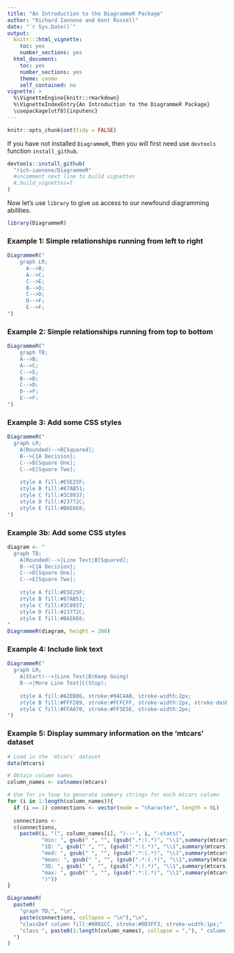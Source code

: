 ```yaml
---
title: "An Introduction to the DiagrammeR Package"
author: "Richard Iannone and Kent Russell"
date: "`r Sys.Date()`"
output:
  knitr:::html_vignette:
    toc: yes
    number_sections: yes
  html_document:
    toc: yes
    number_sections: yes
    theme: cosmo
    self_contained: no
vignette: >
  %\VignetteEngine{knitr::rmarkdown}
  %\VignetteIndexEntry{An Introduction to the DiagrammeR Package}
  \usepackage[utf8]{inputenc}  
---
```


```r
knitr::opts_chunk$set(tidy = FALSE)
```

If you have not installed `DiagrammeR`, then you will first need use `devtools` function `install_github`.

```r
devtools::install_github(
  "rich-iannone/DiagrammeR"
  #uncomment next line to build vignettes
  #,build_vignettes=T
)
```

Now let's use `library` to give us access to our newfound diagramming abilities.

```r
library(DiagrammeR)
```

### Example 1: Simple relationships running from left to right
```r
DiagrammeR("
    graph LR;
      A-->B;
      A-->C;
      C-->E;
      B-->D;
      C-->D;
      D-->F;
      E-->F;
")
```

### Example 2: Simple relationships running from top to bottom
```r
DiagrammeR("
    graph TB;
    A-->B;
    A-->C;
    C-->E;
    B-->D;
    C-->D;
    D-->F;
    E-->F;
")
```
  
### Example 3: Add some CSS styles
```r
DiagrammeR("
  graph LR;
    A(Rounded)-->B[Squared];
    B-->C{A Decision};
    C-->D[Square One];
    C-->E[Square Two];
    
    style A fill:#E5E25F;
    style B fill:#87AB51;
    style C fill:#3C8937;
    style D fill:#23772C;
    style E fill:#B6E6E6;
")
```
 
### Example 3b: Add some CSS styles
```r
diagram <- "
  graph TB;
    A(Rounded)-->|Line Text|B[Squared];
    B-->C{A Decision};
    C-->D[Square One];
    C-->E[Square Two];
    
    style A fill:#E5E25F;
    style B fill:#87AB51;
    style C fill:#3C8937;
    style D fill:#23772C;
    style E fill:#B6E6E6;
"
DiagrammeR(diagram, height = 200)
```
 
### Example 4: Include link text
```r
DiagrammeR("
  graph LR;
    A(Start)-->|Line Text|B(Keep Going)
    B-->|More Line Text|C(Stop);
    
    style A fill:#A2EB86, stroke:#04C4AB, stroke-width:2px;
    style B fill:#FFF289, stroke:#FCFCFF, stroke-width:2px, stroke-dasharray: 4, 4;
    style C fill:#FFA070, stroke:#FF5E5E, stroke-width:2px;
")
```
  
### Example 5: Display summary information on the 'mtcars' dataset
```r
# Load in the 'mtcars' dataset
data(mtcars)

# Obtain column names
column_names <- colnames(mtcars)

# Use for in loop to generate summary strings for each mtcars column
for (i in 1:length(column_names)){
  if (i == 1) connections <- vector(mode = "character", length = 0L)
  
  connections <-
  c(connections,
    paste0(i, "(", column_names[i], ")---", i, "-stats(",
           "min: ", gsub(" ", "", (gsub(".*:(.*)", "\\1",summary(mtcars)[((i - 1) * 6) + 1]))), "<br/>",
           "1Q: ", gsub(" ", "", (gsub(".*:(.*)", "\\1",summary(mtcars)[((i - 1) * 6) + 2]))), "<br/>",
           "med: ", gsub(" ", "", (gsub(".*:(.*)", "\\1",summary(mtcars)[((i - 1) * 6) + 3]))), "<br/>",
           "mean: ", gsub(" ", "", (gsub(".*:(.*)", "\\1",summary(mtcars)[((i - 1) * 6) + 4]))), "<br/>",
           "3Q: ", gsub(" ", "", (gsub(".*:(.*)", "\\1",summary(mtcars)[((i - 1) * 6) + 5]))), "<br/>",
           "max: ", gsub(" ", "", (gsub(".*:(.*)", "\\1",summary(mtcars)[((i - 1) * 6) + 6]))),
           ")"))
}

DiagrammeR(
  paste0(
    "graph TD;", "\n",
    paste(connections, collapse = "\n"),"\n",
    "classDef column fill:#0001CC, stroke:#0D3FF3, stroke-width:1px;" ,"\n",
    "class ", paste0(1:length(column_names), collapse = ","), " column;
  ")
)
```    

